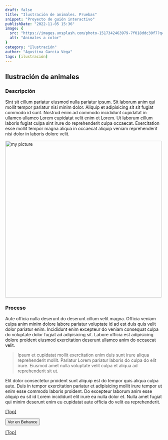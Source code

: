 ```yaml
---
draft: false
title: "Ilustración de animales. Pruebas"
snippet: "Proyecto de guión interactivo"
publishDate: "2022-11-05 15:36"
image: {
  src: "https://images.unsplash.com/photo-1517342463979-7f018ddc30f7?q=80&w=2070&auto=format&fit=crop&ixlib=rb-4.0.3&ixid=M3wxMjA3fDB8MHxwaG90by1wYWdlfHx8fGVufDB8fHx8fA%3D%3D",
  alt: "Animales a color"
}
category: "Ilustración"
author: "Agustina Garcia Vega"
tags: [ilustración]
---
```



## Ilustración de animales

### <a name="Descripción"></a>Descripción

Sint sit cillum pariatur eiusmod nulla pariatur ipsum. Sit laborum anim qui mollit tempor pariatur nisi minim dolor. Aliquip et adipisicing sit sit fugiat commodo id sunt. Nostrud enim ad commodo incididunt cupidatat in ullamco ullamco Lorem cupidatat velit enim et Lorem. Ut laborum cillum laboris fugiat culpa sint irure do reprehenderit culpa occaecat. Exercitation esse mollit tempor magna aliqua in occaecat aliquip veniam reprehenderit nisi dolor in laboris dolore velit.

<Image src={michael} alt="my picture" width="500" class="object-scale-down h-48 w-96"></Image>

### Proceso

Aute officia nulla deserunt do deserunt cillum velit magna. Officia veniam culpa anim minim dolore labore pariatur voluptate id ad est duis quis velit dolor pariatur enim. Incididunt enim excepteur do veniam consequat culpa do voluptate dolor fugiat ad adipisicing sit. Labore officia est adipisicing dolore proident eiusmod exercitation deserunt ullamco anim do occaecat velit. 

> Ipsum et cupidatat mollit exercitation enim duis sunt irure aliqua reprehenderit mollit. Pariatur Lorem pariatur laboris do culpa do elit irure. Eiusmod amet nulla voluptate velit culpa et aliqua ad reprehenderit sit ut.

Elit dolor consectetur proident sunt aliquip est do tempor quis aliqua culpa aute. Duis in tempor exercitation pariatur et adipisicing mollit irure tempor ut enim esse commodo laboris proident. Do excepteur laborum anim esse aliquip eu sit id Lorem incididunt elit irure ea nulla dolor et. Nulla amet fugiat qui minim deserunt enim eu cupidatat aute officia do velit ea reprehenderit.


[[Top]](#top)




<div>
  <Button>Ver en Behance</Button>
</div>


[[Top]](#top)
